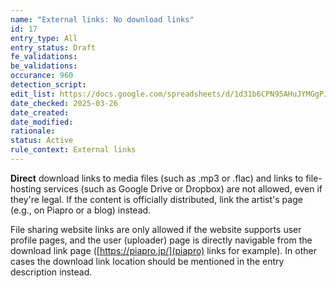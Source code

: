 ```yaml
---
name: "External links: No download links"
id: 17
entry_type: All
entry_status: Draft
fe_validations:
be_validations:
occurance: 960
detection_script:
edit_list: https://docs.google.com/spreadsheets/d/1d31b6CPN95AHuJYMGgPJS0jVGmyvD9ii-vVVBrERmPU
date_checked: 2025-03-26
date_created:
date_modified:
rationale:
status: Active
rule_context: External links
---
```


**Direct** download links to media files (such as .mp3 or .flac) and links to file-hosting services (such as Google Drive or Dropbox) are not allowed, even if they're legal. If the content is officially distributed, link the artist's page (e.g., on Piapro or a blog) instead.

File sharing website links are only allowed if the website supports user profile pages, and the user (uploader) page is directly navigable from the download link page ([https://piapro.jp/](piapro) links for example). In other cases the download link location should be mentioned in the entry description instead.